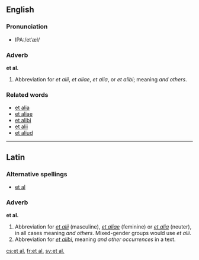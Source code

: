 ==English==

===Pronunciation===
*IPA:/etˈæl/

===Adverb===
'''et al.'''

#Abbreviation for ''et alii'', ''et aliae'', ''et alia'', or ''et alibi''; meaning ''and others''.

===Related words===
* [[et alia]]
* [[et aliae]]
* [[et alibi]]
* [[et alii]]
* [[et aliud]]
----

==Latin==
===Alternative spellings===
*[[et al]]
===Adverb===
'''et al.'''  
#Abbreviation for ''[[et alii#Latin|et alii]]'' (masculine), ''[[et aliae#Latin|et aliae]]'' (feminine) or ''[[et alia#Latin|et alia]]'' (neuter), in all cases meaning ''and others''.  Mixed-gender groups would use ''et alii''.
#Abbreviation for ''[[et alibi]]'', meaning ''and other occurrences'' in a text.

[[cs:et al.]]
[[fr:et al.]]
[[sv:et al.]]